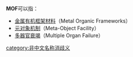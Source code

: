 '''MOF'''可以指：
* [[金属有机框架材料|金属有机框架材料]]（Metal Organic Frameworks）
* [[元对象机制|元对象机制]]（Meta-Object Facility）
* [[多器官衰竭|多器官衰竭]]（Multiple Organ Failure）
{{disambig}}
[[category:非中文名称消歧义|category:非中文名称消歧义]]